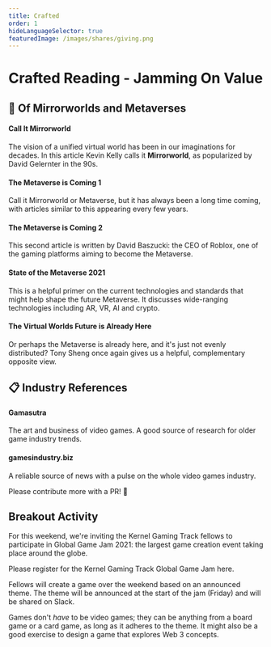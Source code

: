 ```yaml
---
title: Crafted
order: 1
hideLanguageSelector: true
featuredImage: /images/shares/giving.png
---
```


# Crafted Reading - Jamming On Value

## 🌌 Of Mirrorworlds and Metaverses

<List>

<Link to="https://www.wired.com/story/mirrorworld-ar-next-big-tech-platform/">

#### Call It Mirrorworld

The vision of a unified virtual world has been in our imaginations for decades. In this article Kevin Kelly calls it **Mirrorworld**, as popularized by David Gelernter in the 90s.

</Link>

<Link to="https://www.forbes.com/sites/cathyhackl/2020/07/05/the-metaverse-is-coming--its-a-very-big-deal/?sh=1781cf2d440f">

#### The Metaverse is Coming 1

Call it Mirrorworld or Metaverse, but it has always been a long time coming, with articles similar to this appearing every few years.

</Link>

<Link to="https://www.wired.co.uk/article/metaverse">

#### The Metaverse is Coming 2

This second article is written by David Baszucki: the CEO of Roblox, one of the gaming platforms aiming to become the Metaverse.

</Link>

<Link to="https://medium.com/the-challenge/state-of-the-metaverse-2021-9f032fed655b">

#### State of the Metaverse 2021

This is a helpful primer on the current technologies and standards that might help shape the future Metaverse. It discusses wide-ranging technologies including AR, VR, AI and crypto.

</Link>

<Link to="https://tonysheng.substack.com/p/the-virtual-worlds-future-is-already">

#### The Virtual Worlds Future is Already Here

Or perhaps the Metaverse is already here, and it's just not evenly distributed? Tony Sheng once again gives us a helpful, complementary opposite view.

</Link>

</List>

## 📋 Industry References

<List>

<Link to="https://gamasutra.com/">

#### Gamasutra

The art and business of video games. A good source of research for older game industry trends.

</Link>

<Link to="https://www.gamesindustry.biz/">

#### gamesindustry.biz

A reliable source of news with a pulse on the whole video games industry.

</Link>

</List>

Please contribute more with a PR! 📝

## Breakout Activity

For this weekend, we're inviting the Kernel Gaming Track fellows to participate in Global Game Jam 2021: the largest game creation event taking place around the globe. 

Please register for the Kernel Gaming Track Global Game Jam <Link to="https://globalgamejam.org/2021/jam-sites/kernel-gaming-guild-game-jam-2021">here</Link>.

Fellows will create a game over the weekend based on an announced theme. The theme will be announced at the start of the jam (Friday) and will be shared on Slack.

Games don't _have_ to be video games; they can be anything from a board game or a card game, as long as it adheres to the theme. It might also be a good exercise to design a game that explores Web 3 concepts.
